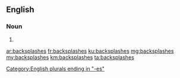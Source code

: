 ==English==

===Noun===
{{head|en}}

# {{plural of|backsplash}}

[[Category:English plurals ending in "-es"]]

[[ar:backsplashes]]
[[fr:backsplashes]]
[[ku:backsplashes]]
[[mg:backsplashes]]
[[my:backsplashes]]
[[km:backsplashes]]
[[ta:backsplashes]]
